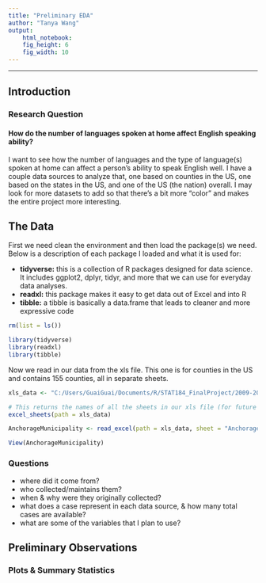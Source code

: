 ```yaml
---
title: "Preliminary EDA"
author: "Tanya Wang"
output: 
    html_notebook:
    fig_height: 6
    fig_width: 10
---
```

---

## Introduction

### Research Question
#### **How do the number of languages spoken at home affect English speaking ability?**
I want to see how the number of languages and the type of language(s) spoken at home can affect a person's ability to speak English well. I have a couple data sources to analyze that, one based on counties in the US, one based on the states in the US, and one of the US (the nation) overall. I may look for more datasets to add so that there's a bit more "color" and makes the entire project more interesting.

## The Data

First we need clean the environment and then load the package(s) we need. Below is a description of each package I loaded and what it is used for:

- **tidyverse:** this is a collection of R packages designed for data science. It includes ggplot2, dplyr, tidyr, and more that we can use for everyday data analyses.
- **readxl:** this package makes it easy to get data out of Excel and into R
- **tibble:** a tibble is basically a data.frame that leads to cleaner and more expressive code
```r
rm(list = ls())

library(tidyverse)
library(readxl)
library(tibble)
```

Now we read in our data from the xls file. This one is for counties in the US and contains 155 counties, all in separate sheets.
```r
xls_data <- "C:/Users/GuaiGuai/Documents/R/STAT184_FinalProject/2009-2013-acs-lang-tables-county.xls"

# This returns the names of all the sheets in our xls file (for future reference)
excel_sheets(path = xls_data)
```
```r
AnchorageMunicipality <- read_excel(path = xls_data, sheet = "Anchorage Municipality, AK")

View(AnchorageMunicipality)
```

### Questions
- where did it come from?
- who collected/maintains them?
- when & why were they originally collected?
- what does a case represent in each data source, & how many total cases are available?
- what are some of the variables that I plan to use?


## Preliminary Observations

### Plots & Summary Statistics
